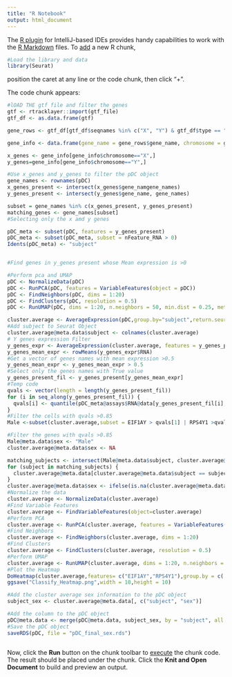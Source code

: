 ```yaml
---
title: "R Notebook"
output: html_document
---
```


The [R plugin](https://www.jetbrains.com/help/pycharm/r-plugin-support.html) for IntelliJ-based IDEs provides
handy capabilities to work with the [R Markdown](https://www.jetbrains.com/help/pycharm/r-markdown.html) files.
To [add](https://www.jetbrains.com/help/pycharm/r-markdown.html#add-code-chunk) a new R chunk,
```r
#Load the library and data
library(Seurat)

```
position the caret at any line or the code chunk, then click "+".

The code chunk appears:
```r
#lOAD THE gtf file and filter the genes
gtf <- rtracklayer::import(gtf_file)
gtf_df <- as.data.frame(gtf)

gene_rows <- gtf_df[gtf_df$seqnames %in% c("X", "Y") & gtf_df$type == "gene", ]

gene_info <- data.frame(gene_name = gene_rows$gene_name, chromosome = gene_rows$seqnames)

x_genes <- gene_info[gene_info$chromosome=="X",]
y_genes=gene_info[gene_info$chromosome=="Y",]

#Use x_genes and y_genes to filter the pDC object
gene_names <- rownames(pDC)
x_genes_present <- intersect(x_genes$gene_namgene_names)
y_genes_present <- intersect(y_genes$gene_name, gene_names)

subset = gene_names %in% c(x_genes_present, y_genes_present)
matching_genes <- gene_names[subset]
#Selecting only the x amd y genes

pDC_meta <- subset(pDC, features = y_genes_present)
pDC_meta <- subset(pDC_meta, subset = nFeature_RNA > 0)
Idents(pDC_meta) <- "subject"


#Find genes in y_genes present whose Mean expression is >0

#Perform pca and UMAP
pDC <- NormalizeData(pDC)
pDC <- RunPCA(pDC, features = VariableFeatures(object = pDC))
pDC <- FindNeighbors(pDC, dims = 1:20)
pDC <- FindClusters(pDC, resolution = 0.5)
pDC <- RunUMAP(pDC, dims = 1:20, n.neighbors = 50, min.dist = 0.25, metric = "euclidean",reduction.key = "umap",reduction.name = "umap")

cluster.average <- AverageExpression(pDC,group.by="subject",return.seurat = TRUE)
#Add subject to Seurat Object
cluster.average@meta.data$subject <- colnames(cluster.average)
# Y genes expression Filter
y_genes_expr <- AverageExpression(cluster.average, features = y_genes_present,idents = "subject")
y_genes_mean_expr <- rowMeans(y_genes_expr$RNA)
#Get a vector of genes names with mean expression >0.5
y_genes_mean_expr <- y_genes_mean_expr > 0.5
#Select only the genes names with True value
y_genes_present_fil <- y_genes_present[y_genes_mean_expr]
#Temp code
qvals <- vector(length = length(y_genes_present_fil))
for (i in seq_along(y_genes_present_fil)) {
  qvals[i] <- quantile(pDC_meta@assays$RNA@data[y_genes_present_fil[i], ], probs = 0.5165)
}
#Filter the cells with qvals >0.85
Male <-subset(cluster.average,subset = EIF1AY > qvals[1] | RPS4Y1 >qvals[2])

#Filter the genes with qvals >0.85
Male@meta.data$sex <- "Male"
cluster.average@meta.data$sex <- NA

matching_subjects <- intersect(Male@meta.data$subject, cluster.average@meta.data$subject)
for (subject in matching_subjects) {
  cluster.average@meta.data[cluster.average@meta.data$subject == subject, "sex"] <- "Male"
}
cluster.average@meta.data$sex <- ifelse(is.na(cluster.average@meta.data$sex), "Female", cluster.average@meta.data$sex)
#Normalize the data
cluster.average <- NormalizeData(cluster.average)
#Find Variable Features
cluster.average <- FindVariableFeatures(object=cluster.average)
#Perform PCA
cluster.average <- RunPCA(cluster.average, features = VariableFeatures(object = cluster.average))
#Find Neighbors
cluster.average <- FindNeighbors(cluster.average, dims = 1:20)
#Find Clusters
cluster.average <- FindClusters(cluster.average, resolution = 0.5)
#Perform UMAP
cluster.average <- RunUMAP(cluster.average, dims = 1:20, n.neighbors = 50, min.dist = 0.25, metric = "euclidean",reduction.key = "umap",reduction.name = "umap")
#Plot the Heatmap
DoHeatmap(cluster.average,features= c("EIF1AY","RPS4Y1"),group.by = c('sex'),size = 2,draw.lines =FALSE)
ggsave("Classify_Heatmap.png",width = 10,height = 10)

#Add the cluster average sex information to the pDC object
subject_sex <- cluster.average@meta.data[, c("subject", "sex")]

#Add the column to the pDC object
pDC@meta.data <- merge(pDC@meta.data, subject_sex, by = "subject", all.x = TRUE)
#Save the pDC object
saveRDS(pDC, file = "pDC_final_sex.rds")


```


```r

```

Now, click the **Run** button on the chunk toolbar to [execute](https://www.jetbrains.com/help/pycharm/r-markdown.html#run-r-code) the chunk code. The result should be placed under the chunk.
Click the **Knit and Open Document** to build and preview an output.
